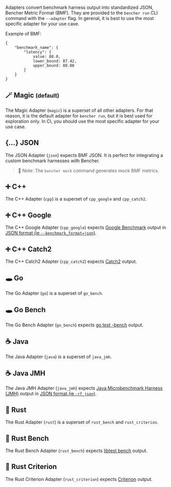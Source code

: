 Adapters convert benchmark harness output into standardized JSON, Bencher Metric Format (BMF).
They are provided to the `bencher run` CLI command with the `--adapter` flag.
In gerenal, it is best to use the most specific adapter for your use case.

Example of BMF:

```
{
    "benchmark_name": {
        "latency": {
            value: 88.0,
            lower_bound: 87.42,
            upper_bound: 88.88
        }
    }
}
```

## 🪄 Magic <small>(default)</small>

The Magic Adapter (`magic`) is a superset of all other adapters.
For that reason, it is the default adapter for `bencher run`,
but it is best used for exploration only.
In CI, you should use the most specific adapter for your use case.

## \{...\} JSON

The JSON Adapter (`json`) expects BMF JSON.
It is perfect for integrating a custom benchmark harnesses with Bencher.

> 🐰 Note: The `bencher mock` command generates mock BMF metrics.

## ➕ C++

The C++ Adapter (`cpp`) is a superset of `cpp_google` and `cpp_catch2`.

## ➕ C++ Google

The C++ Google Adapter (`cpp_google`) expects [Google Benchmark](https://github.com/google/benchmark) output in [JSON format (ie `--benchmark_format=json`)](https://github.com/google/benchmark/blob/main/docs/user_guide.md#output-formats).

## ➕ C++ Catch2

The C++ Catch2 Adapter (`cpp_catch2`) expects [Catch2](https://github.com/catchorg/Catch2) output.

## 🕳 Go

The Go Adapter (`go`) is a superset of `go_bench`.

## 🕳 Go Bench

The Go Bench Adapter (`go_bench`) expects [go test -bench](https://pkg.go.dev/testing#hdr-Benchmarks) output.

## ☕️ Java

The Java Adapter (`java`) is a superset of `java_jmh`.

## ☕️ Java JMH

The Java JMH Adapter (`java_jmh`) expects [Java Microbenchmark Harness (JMH)](https://github.com/openjdk/jmh) output in [JSON format (ie `-rf json`)](https://github.com/openjdk/jmh/blob/master/jmh-core/src/main/java/org/openjdk/jmh/results/format/ResultFormatType.java).

## 🦀 Rust

The Rust Adapter (`rust`) is a superset of `rust_bench` and `rust_criterion`.

## 🦀 Rust Bench

The Rust Bench Adapter (`rust_bench`) expects [libtest bench](https://doc.rust-lang.org/rustc/tests/index.html#benchmarks) output.

## 🦀 Rust Criterion

The Rust Criterion Adapter (`rust_criterion`) expects [Criterion](https://github.com/bheisler/criterion.rs) output.
